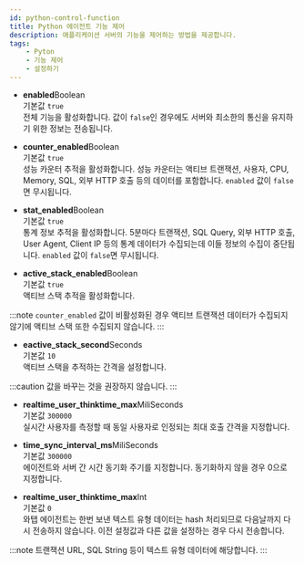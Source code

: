 ```yaml
---
id: python-control-function
title: Python 에이전트 기능 제어
description: 애플리케이션 서버의 기능을 제어하는 방법을 제공합니다.
tags:
    - Pyton
    - 기능 제어
    - 설정하기
---
```


* **enabled**<span class='type'>Boolean</span><br/>
    기본값 `true`<br/>
    전체 기능을 활성화합니다. 값이 `false`인 경우에도 서버와 최소한의 통신을 유지하기 위한 정보는 전송됩니다.

<!-- 명시된 enable이 어디 enable인지 문의 -->
* **counter_enabled**<span class='type'>Boolean</span><br/>
    기본값 `true`<br/>
    성능 카운터 추적을 활성화합니다. 성능 카운터는 액티브 트랜잭션, 사용자, CPU, Memory, SQL, 외부 HTTP 호출 등의 데이터를 포함합니다. `enabled` 값이 `false`면 무시됩니다.

* **stat_enabled**<span class='type'>Boolean</span><br/>
    기본값 `true`<br/>
    통계 정보 추적을 활성화합니다. 5분마다 트랜잭션, SQL Query, 외부 HTTP 호출, User Agent, Client IP 등의 통계 데이터가 수집되는데 이들 정보의 수집이 중단됩니다. `enabled` 값이 `false`면 무시됩니다. 


* **active_stack_enabled**<span class='type'>Boolean</span><br/>
    기본값 `true`<br/>
    액티브 스택 추적을 활성화합니다. 

:::note
`counter_enabled` 값이 비활성화된 경우 액티브 트랜잭션 데이터가 수집되지 않기에 액티브 스택 또한 수집되지 않습니다.
:::

* **eactive_stack_second**<span class='type'>Seconds</span><br/>
    기본값 `10`<br/>
    액티브 스택을 추적하는 간격을 설정합니다.

:::caution
값을 바꾸는 것을 권장하지 않습니다.
:::

* **realtime_user_thinktime_max**<span class='type'>MiliSeconds</span><br/>
    기본값 `300000`<br/>
    실시간 사용자를 측정할 때 동일 사용자로 인정되는 최대 호출 간격을 지정합니다.

* **time_sync_interval_ms**<span class='type'>MiliSeconds</span><br/>
    기본값 `300000`<br/>
    에이전트와 서버 간 시간 동기화 주기를 지정합니다. 동기화하지 않을 경우 0으로 지정합니다.  

* **realtime_user_thinktime_max**<span class='type'>Int</span><br/>
    기본값 `0`<br/>
    와탭 에이전트는 한번 보낸 텍스트 유형 데이터는 hash 처리되므로 다음날까지 다시 전송하지 않습니다. 이전 설정값과 다른 값을 설정하는 경우 다시 전송합니다.

:::note
트랜잭션 URL, SQL String 등이 텍스트 유형 데이터에 해당합니다.
:::